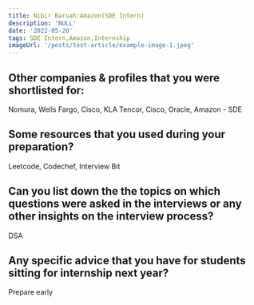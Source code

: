 ```yaml
---
title: Nibir Baruah:Amazon(SDE Intern)
description: 'NULL' 
date: '2022-05-20'
tags: SDE Intern,Amazon,Internship
imageUrl: '/posts/test-article/example-image-1.jpeg'
---
```


## Other companies & profiles that you were shortlisted for:
Nomura, Wells Fargo, Cisco, KLA Tencor, Cisco, Oracle, Amazon - SDE

## Some resources that you used during your preparation?
Leetcode, Codechef, Interview Bit

## Can you list down the the topics on which questions were asked in the interviews or any other insights on the interview process?
DSA
## Any specific advice that you have for students sitting for internship next year?
Prepare early

